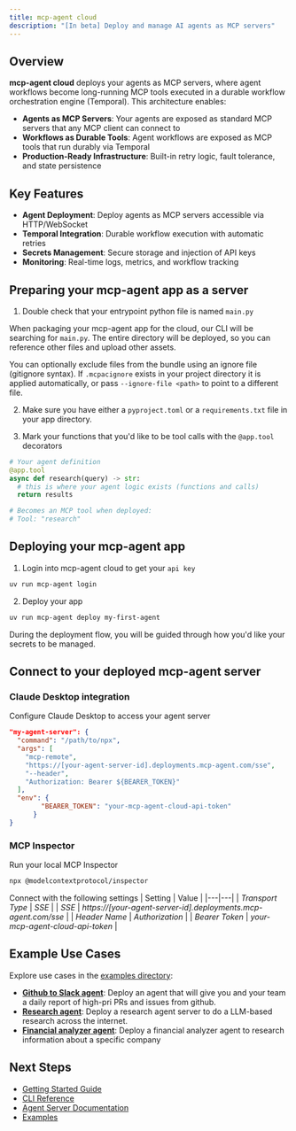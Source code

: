 ```yaml
---
title: mcp-agent cloud
description: "[In beta] Deploy and manage AI agents as MCP servers"
---
```


## Overview

**mcp-agent cloud** deploys your agents as MCP servers, where agent workflows become long-running MCP tools executed in a durable workflow orchestration engine (Temporal). This architecture enables:

- **Agents as MCP Servers**: Your agents are exposed as standard MCP servers that any MCP client can connect to
- **Workflows as Durable Tools**: Agent workflows are exposed as MCP tools that run durably via Temporal
- **Production-Ready Infrastructure**: Built-in retry logic, fault tolerance, and state persistence

## Key Features

- **Agent Deployment**: Deploy agents as MCP servers accessible via HTTP/WebSocket
- **Temporal Integration**: Durable workflow execution with automatic retries
- **Secrets Management**: Secure storage and injection of API keys
- **Monitoring**: Real-time logs, metrics, and workflow tracking

## Preparing your mcp-agent app as a server

1. Double check that your entrypoint python file is named `main.py`

<Note>When packaging your mcp-agent app for the cloud, our CLI will be searching for `main.py`. The entire directory will be deployed, so you can reference other files and upload other assets.</Note>

<Note>You can optionally exclude files from the bundle using an ignore file (gitignore syntax). If `.mcpacignore` exists in your project directory it is applied automatically, or pass `--ignore-file <path>` to point to a different file.</Note>

2. Make sure you have either a `pyproject.toml` or a `requirements.txt` file in your app directory.

3. Mark your functions that you'd like to be tool calls with the `@app.tool` decorators

```python main.py
# Your agent definition
@app.tool
async def research(query) -> str:
  # this is where your agent logic exists (functions and calls)
  return results

# Becomes an MCP tool when deployed:
# Tool: "research"
```

## Deploying your mcp-agent app

1. Login into mcp-agent cloud to get your `api key`

```bash
uv run mcp-agent login
```

2. Deploy your app

```bash
uv run mcp-agent deploy my-first-agent
```

<Note>During the deployment flow, you will be guided through how you'd like your secrets to be managed.</Note>

## Connect to your deployed mcp-agent server

### Claude Desktop integration

Configure Claude Desktop to access your agent server

```json .claude-desktop/config.json
"my-agent-server": {
  "command": "/path/to/npx",
  "args": [
    "mcp-remote",
    "https://[your-agent-server-id].deployments.mcp-agent.com/sse",
    "--header",
    "Authorization: Bearer ${BEARER_TOKEN}"
  ],
  "env": {
        "BEARER_TOKEN": "your-mcp-agent-cloud-api-token"
      }
}
```

### MCP Inspector

Run your local MCP Inspector
```bash
npx @modelcontextprotocol/inspector 
```

Connect with the following settings
| Setting | Value | 
|---|---|
| *Transport Type* | *SSE* |
| *SSE* | *https://[your-agent-server-id].deployments.mcp-agent.com/sse* |
| *Header Name* | *Authorization* | 
| *Bearer Token* | *your-mcp-agent-cloud-api-token* |


## Example Use Cases

Explore use cases in the [examples directory](https://github.com/lastmile-ai/mcp-agent/tree/main/examples):
- [**Github to Slack agent**](https://github.com/lastmile-ai/mcp-agent/tree/main/examples/usecases/mcp_github_to_slack_agent): Deploy an agent that will give you and your team a daily report of high-pri PRs and issues from github.
- [**Research agent**](https://github.com/lastmile-ai/mcp-agent/tree/main/examples/usecases/mcp_researcher): Deploy a research agent server to do a LLM-based research across the internet.
- [**Financial analyzer agent**](https://github.com/lastmile-ai/mcp-agent/tree/main/examples/usecases/mcp_financial_analyzer): Deploy a financial analyzer agent to research information about a specific company


## Next Steps

- [Getting Started Guide](/cloud/getting-started)
- [CLI Reference](/cloud/cli-reference)
- [Agent Server Documentation](/cloud/agent-server)
- [Examples](https://github.com/lastmile-ai/mcp-agent/tree/main/examples)
